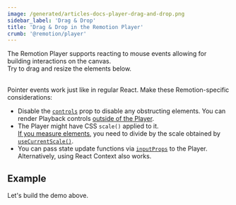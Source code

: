 ```yaml
---
image: /generated/articles-docs-player-drag-and-drop.png
sidebar_label: 'Drag & Drop'
title: 'Drag & Drop in the Remotion Player'
crumb: '@remotion/player'
---
```



The Remotion Player supports reacting to mouse events allowing for building interactions on the canvas.  
Try to drag and resize the elements below.

<DragAndDropDemo />
<br />
Pointer events work just like in regular React. Make these Remotion-specific
considerations:

- Disable the [`controls`](/docs/player/player#controls) prop to disable any obstructing elements. You can render Playback controls [outside of the Player](/docs/player/custom-controls).
- The Player might have CSS `scale()` applied to it.  
  [If you measure elements](/docs/measuring), you need to divide by the scale obtained by [`useCurrentScale()`](/docs/use-current-scale).
- You can pass state update functions via [`inputProps`](/docs/player/player#inputprops) to the Player. Alternatively, using React Context also works.

## Example

Let's build the demo above.
